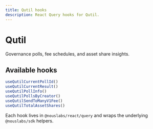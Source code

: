 ```yaml
---
title: Qutil hooks
description: React Query hooks for Qutil.
---
```


# Qutil

Governance polls, fee schedules, and asset share insights.

## Available hooks

```ts
useQutilCurrentPollId()
useQutilCurrentResult()
useQutilPollInfo()
useQutilPollsByCreator()
useQutilSendToManyV1Fee()
useQutilTotalAssetShares()
```

Each hook lives in `@nouslabs/react/query` and wraps the underlying `@nouslabs/sdk` helpers.
